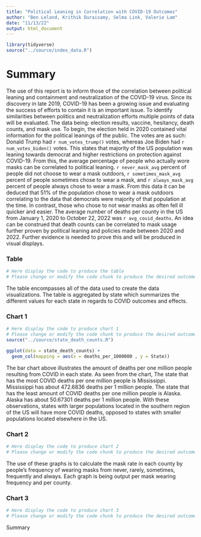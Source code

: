 ```yaml
---
title: "Political Leaning in Correlation with COVID-19 Outcomes"
author: "Ben Leland, Krithik Duraisamy, Selma Link, Valerie Lam"
date: "11/13/22"
output: html_document
---
```

```r
library(tidyverse)
source("../source/index_data.R")
```
# Summary
The use of this report is to inform those of the correlation between political leaning and containment and neutralization of the COVID-19 virus. Since its discovery in late 2019, COVID-19 has been a growing issue and evaluating the success of efforts to contain it is an important issue. To identify similarities between politics and neutralization efforts multiple points of data will be evaluated. The data being: election results, vaccine, hesitancy, death counts, and mask use. To begin, the election held in 2020 contained vital information for the political leanings of the public. The votes are as such: Donald Trump had `r num_votes_trump()` votes, whereas Joe Biden had `r num_votes_biden()` votes. This states that majority of the US population was leaning towards democrat and higher restrictions on protection against COVID-19. From this, the average percentage of people who actually wore masks can be correlated to political leaning. `r never_mask_avg` percent of people did not choose to wear a mask outdoors, `r sometimes_mask_avg` percent of people sometimes chose to wear a mask, and `r always_mask_avg` percent of people always chose to wear a mask. From this data it can be deduced that 51% of the population chose to wear a mask outdoors correlating to the data that democrats were majority of that population at the time. In contrast, those who chose to not wear masks as often fell ill quicker and easier. The average number of deaths per county in the US from January 1, 2020 to October 22, 2022 was `r avg_covid_deaths`. An idea can be construed that death counts can be correlated to mask usage further proven by political leaning and policies made between 2020 and 2022. Further evidence is needed to prove this and will be produced in visual displays.

### Table
```r
# Here display the code to produce the table
# Please change or modify the code chunk to produce the desired outcome

```
The table encompasses all of the data used to create the data visualizations. The table is aggregated by state which summarizes the different values for each state in regards to COVID outcomes and effects.

### Chart 1
```r
# Here display the code to produce chart 1
# Please change or modify the code chunk to produce the desired outcome
source("../source/state_death_counts.R")

ggplot(data = state_death_counts) +
  geom_col(mapping = aes(x = deaths_per_1000000 , y = State))
```
The bar chart above illustrates the amount of deaths per one million people resulting from COVID in each state. As seen from the chart, The state that has the most COVID deaths per one million people is Mississippi. Mississippi has about 472.6836 deaths per 1 million people. The state that has the least amount of COVID deaths per one million people is Alaska. Alaska has about 50.67301 deaths per 1 million people. With these observations, states with larger populations located in the southern region of the US will have more COVID deaths, opposed to states with smaller populations located elsewhere in the US.

### Chart 2
```r
# Here display the code to produce chart 2
# Please change or modify the code chunk to produce the desired outcome

```
The use of these graphs is to calculate the mask rate in each county by people's frequency of wearing masks from never, rarely, sometimes, frequently and always. Each graph is being output per mask wearing frequency and per county. 

### Chart 3
```r
# Here display the code to produce chart 3
# Please change or modify the code chunk to produce the desired outcome

```
Summary

